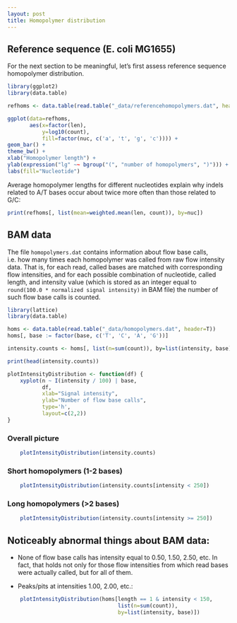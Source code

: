 ```yaml
---
layout: post
title: Homopolymer distribution
---
```


## Reference sequence (E. coli MG1655)

For the next section to be meaningful, let's first assess reference sequence
homopolymer distribution.

```r
library(ggplot2)
library(data.table)

refhoms <- data.table(read.table("_data/referencehomopolymers.dat", header=T))

ggplot(data=refhoms, 
       aes(x=factor(len), 
           y=log10(count), 
           fill=factor(nuc, c('a', 't', 'g', 'c')))) +
geom_bar() +
theme_bw() +
xlab("Homopolymer length") +
ylab(expression("lg" ~~ bgroup("(", "number of homopolymers", ")"))) +
labs(fill="Nucleotide")
```

Average homopolymer lengths for different nucleotides explain why indels related
to A/T bases occur about twice more often than those related to G/C:

```r
print(refhoms[, list(mean=weighted.mean(len, count)), by=nuc])
```

## BAM data

The file `homopolymers.dat` contains information about flow base calls,
i.e. how many times each homopolymer was called from raw flow intensity data.
That is, for each read, called bases are matched with corresponding 
flow intensities, and for each possible combination of nucleotide, called length, and 
intensity value (which is stored as an integer equal to 
`round(100.0 * normalized signal intensity)` in BAM file)
the number of such flow base calls is counted.

```r
library(lattice)
library(data.table)

homs <- data.table(read.table("_data/homopolymers.dat", header=T))
homs[, base := factor(base, c('T', 'C', 'A', 'G'))]

intensity.counts <- homs[, list(n=sum(count)), by=list(intensity, base)]

print(head(intensity.counts))

plotIntensityDistribution <- function(df) {
    xyplot(n ~ I(intensity / 100) | base, 
           df,
           xlab="Signal intensity",
           ylab="Number of flow base calls",
           type='h',
           layout=c(2,2))
}
```

### Overall picture
```r
    plotIntensityDistribution(intensity.counts)
```

### Short homopolymers (1-2 bases)
```r
    plotIntensityDistribution(intensity.counts[intensity < 250])
```

### Long homopolymers (>2 bases)
```r
    plotIntensityDistribution(intensity.counts[intensity >= 250])
```

## Noticeably abnormal things about BAM data:

* None of flow base calls has intensity equal to 0.50, 1.50, 2.50, etc.
  In fact, that holds not only for those flow intensities from which 
  read bases were actually called, but for all of them.

* Peaks/pits at intensities 1.00, 2.00, etc.:
```r
    plotIntensityDistribution(homs[length == 1 & intensity < 150, 
                                   list(n=sum(count)), 
                                   by=list(intensity, base)])
```
